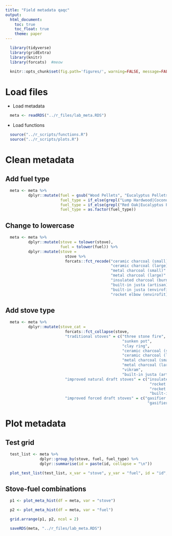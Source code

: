 ```yaml
---
title: "Field metadata qaqc"
output:
  html_document:
    toc: true
    toc_float: true
    theme: paper
---
```


```r
  library(tidyverse)
  library(gridExtra)
  library(knitr)
  library(forcats)  #meow
```

```r
  knitr::opts_chunk$set(fig.path='figures/', warning=FALSE, message=FALSE, cache=FALSE)
```

# Load files

* Load metadata

```r
  meta <- readRDS("../r_files/lab_meta.RDS")
```

* Load functions

```r
  source("../r_scripts/functions.R")
  source("../r_scripts/plots.R")
```

# Clean metadata

## Add fuel type

```r
  meta <- meta %>%
          dplyr::mutate(fuel = gsub("Wood Pellets", "Eucalyptus Pellets", fuel),
                        fuel_type = if_else(grepl("Lump Hardwood|Coconut Charcoal", fuel), "charcoal", "wood"),
                        fuel_type = if_else(grepl("Red Oak|Eucalyptus Pellets", fuel), "pellets", fuel_type),
                        fuel_type = as.factor(fuel_type))
```

## Change to lowercase

```r
  meta <- meta %>%
          dplyr::mutate(stove = tolower(stove),
                        fuel = tolower(fuel)) %>%
          dplyr::mutate(stove =
                          stove %>%
                          forcats::fct_recode("ceramic charcoal (small)" = "ceramic jiko (small)",
                                              "ceramic charcoal (large)" = "ceramic jiko (large)",
                                              "metal charcoal (small)" = "metal jiko (small)",
                                              "metal charcoal (large)" = "metal jiko (large)",
                                              "insulated charcoal (burn labs)" = "metal jiko (burn)",
                                              "built-in justa (artisan)" = "justa (artisan)",
                                              "built-in justa (envirofit)" = "justa (hm5000)",
                                              "rocket elbow (envirofit)" = "rocket elbow (g3300)"))
```

## Add stove type

```r
  meta <- meta %>%
          dplyr::mutate(stove_cat =
                          forcats::fct_collapse(stove,
                          "traditional stoves" = c("three stone fire",
                                                   "sunken pot",
                                                   "clay ring",
                                                   "ceramic charcoal (small)",
                                                   "ceramic charcoal (large)",
                                                   "metal charcoal (small)",
                                                   "metal charcoal (large)",
                                                   "vikram",
                                                   "built-in justa (artisan)"),
                          "improved natural draft stoves" = c("insulated charcoal (burn labs)",
                                                               "rocket elbow (envirofit)",
                                                               "rocket elbow (chulika)",
                                                               "built-in justa (envirofit)"),
                          "improved forced draft stoves" = c("gasifier (philips)",
                                                              "gasifier (doe)")))
```

# Plot metadata

## Test grid

```r
  test_list <- meta %>%
               dplyr::group_by(stove, fuel, fuel_type) %>%
               dplyr::summarise(id = paste(id, collapse = "\n"))

  plot_test_list(test_list, x_var = "stove", y_var = "fuel", id = "id", fill_color = "fuel_type")
```

## Stove-fuel combinations

```r
  p1 <- plot_meta_hist(df = meta, var = "stove")

  p2 <- plot_meta_hist(df = meta, var = "fuel")

  grid.arrange(p1, p2, ncol = 2)
```

```r
  saveRDS(meta, "../r_files/lab_meta.RDS")
```

